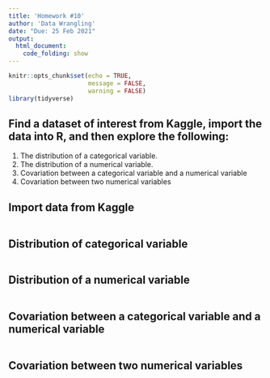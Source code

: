 ```yaml
---
title: 'Homework #10'
author: 'Data Wrangling'
date: "Due: 25 Feb 2021"
output:
  html_document:
    code_folding: show
---
```


```r
knitr::opts_chunk$set(echo = TRUE,
                      message = FALSE,
                      warning = FALSE)
library(tidyverse)
```

## Find a dataset of interest from Kaggle, import the data into R, and then explore the following:

1.  The distribution of a categorical variable.
1.  The distribution of a numerical variable.
1.  Covariation between a categorical variable and a numerical variable
1.  Covariation between two numerical variables

## Import data from Kaggle

```r

```


## Distribution of categorical variable

```r

```

## Distribution of a numerical variable  

```r

```


## Covariation between a categorical variable and a numerical variable

```r

```


## Covariation between two numerical variables  

```r

```

